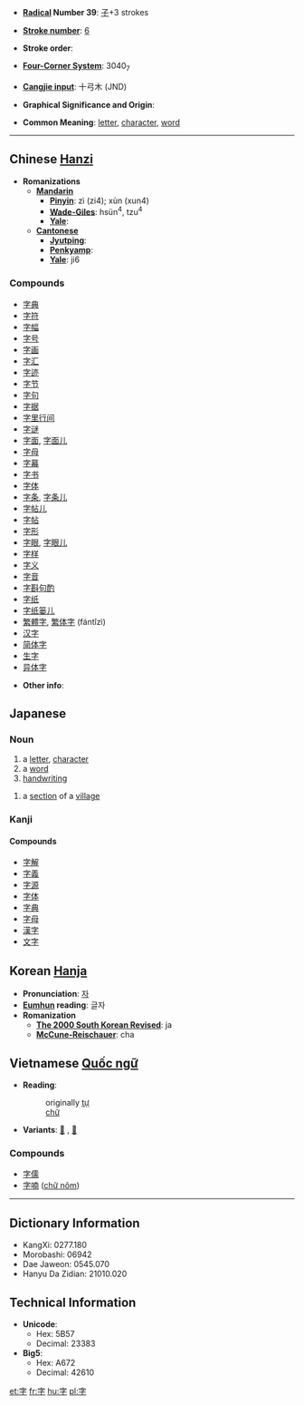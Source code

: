 * '''[[Wiktionary:Chinese radical index| Radical]] Number 39''': [[Wiktionary:Chinese radical index 子|子]]+3 strokes

* '''[[Wiktionary:Chinese total strokes index|Stroke number]]''': [[Wiktionary:Chinese total strokes index 6|6]]

* '''Stroke order''': 

* '''[[Wiktionary:Chinese four corner index|Four-Corner System]]''': 3040<sub>7</sub>

* '''[[Wiktionary:Chinese Cangjie index|Cangjie input]]''': 十弓木 (JND)

* '''Graphical Significance and Origin''': 

* '''Common Meaning''': [[letter]], [[character]], [[word]]

----

== Chinese [[Hanzi]] ==

* '''Romanizations'''
** '''[[Mandarin]]'''
*** '''[[Pinyin]]''': zì (zi4); xùn (xun4)
*** '''[[Wade-Giles]]''': hsün<sup>4</sup>, tzu<sup>4</sup>
*** '''[[Yale]]''': 
** '''[[Cantonese]]'''
*** '''[[Jyutping]]''':
*** '''[[Penkyamp]]''': 
*** '''[[Yale]]''': ji6

===Compounds===
*[[字典]]
*[[字符]]
*[[字幅]]
*[[字号]]
*[[字画]]
*[[字汇]]
*[[字迹]]
*[[字节]]
*[[字句]]
*[[字据]]
*[[字里行间]]
*[[字谜]]
*[[字面]], [[字面儿]]
*[[字母]]
*[[字幕]]
*[[字书]]
*[[字体]]
*[[字条]], [[字条儿]]
*[[字帖儿]]
*[[字帖]]
*[[字形]]
*[[字眼]], [[字眼儿]]
*[[字样]]
*[[字义]]
*[[字音]]
*[[字斟句酌]]
*[[字纸]]
*[[字纸篓儿]]
*[[繁體字]], [[繁体字]] (fántǐzì)
*[[汉字]]
*[[简体字]]
*[[生字]]
*[[异体字]]

* '''Other info''': 

== Japanese ==
===Noun===
{{janoun|じ|ji}}
# a [[letter]], [[character]]
# a [[word]]
# [[handwriting]]

{{janoun|あざ|aza}}
# a [[section]] of a [[village]]

===Kanji===
{{kanji2|[[じ]] ([[ji]])|[[あざ]] ([[aza]]), [[うむ]] ([[umu]]), [[ます]] ([[masu]])}}

====Compounds====
*[[字解]]
*[[字義]]
*[[字源]]
*[[字体]]
*[[字典]]
*[[字母]]
*[[漢字]]
*[[文字]]


== Korean [[Hanja]] ==

* '''Pronunciation''': [[자]]
* '''[[Eumhun]] reading''': 글자
* '''Romanization'''
** '''[[The 2000 South Korean Revised Romanization|The 2000 South Korean Revised]]''': ja
** '''[[McCune-Reischauer]]''': cha


== Vietnamese [[Quốc ngữ]] ==

* '''Reading''':
*:originally [[tự]]
*:[[chữ]]
* '''Variants''': [[𡦂]]<!--21982-->, [[𡨸]]<!--21a38-->

===Compounds===
*[[字儒]]
*[[字喃]] ([[chữ nôm]])

----

== Dictionary Information ==

* KangXi: 0277.180
* Morobashi: 06942
* Dae Jaweon: 0545.070
* Hanyu Da Zidian: 21010.020

== Technical Information ==

* '''Unicode''':
** Hex: 5B57
** Decimal: 23383
* '''Big5''':
** Hex: A672
** Decimal: 42610

[[et:字]]
[[fr:字]]
[[hu:字]]
[[pl:字]]